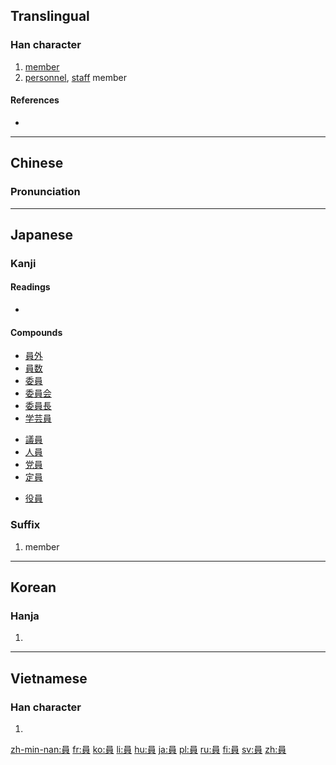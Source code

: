 {{also|员}}
==Translingual==

===Han character===
{{Han char|rn=30|rad=口|as=07|sn=10|four=60806|canj=RBUC|ids=⿱口貝}}

# [[member]]
# [[personnel]], [[staff]] member

====References====
* {{Han ref|kx=0189.310|dkj=03633|dj=0409.190|hdz=10628.060|uh=54E1|ud=21729|bh=ADFB|bd=44539}}

----

==Chinese==
{{zh-forms|s=员}}

===Pronunciation===
{{zh-pron
|m=yuán
|c=jyun4
|h=
|mn=ôan
|w=
|mc=y
|oc=y
|ma=|ma2=
|cat=n
}}

----

==Japanese==

===Kanji===
{{ja-kanji|grade=3|rs=口07}}

====Readings====
* {{ja-readings|on=[[いん]] (in), [[えん]] (en)|kun=[[かず]] (kazu)}}

====Compounds====
{{top2}}
* [[員外]]
* [[員数]]
* [[委員]]
* [[委員会]]
* [[委員長]]
* [[学芸員]]
{{mid2}}
* [[議員]]
* [[人員]]
* [[党員]]
* [[定員]]
<!-- 服務員 waiter is a Chinese word, not used in Japanese -->
* [[役員]]
{{bottom}}

===Suffix===
{{ja-pos|いん|suffix}}

# member

----

==Korean==

===Hanja===
{{ko-hanja|hangeul=원|rv=won|mr=wŏn}}

# {{defn|lang=ko|sort=口07}}

----

==Vietnamese==

===Han character===
{{vi-hantu|[[viên]], [[von]]|rs=口07}}

# {{defn|lang=vi|sort=口07}}

[[zh-min-nan:員]]
[[fr:員]]
[[ko:員]]
[[li:員]]
[[hu:員]]
[[ja:員]]
[[pl:員]]
[[ru:員]]
[[fi:員]]
[[sv:員]]
[[zh:員]]